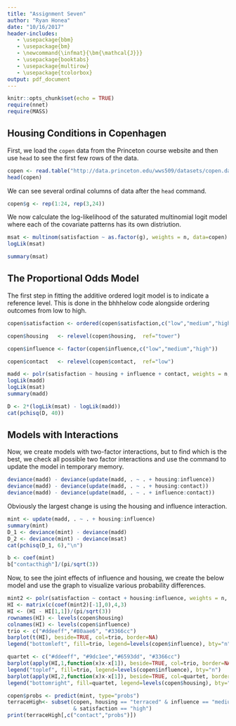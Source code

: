 ```yaml
---
title: "Assignment Seven"
author: "Ryan Honea"
date: "10/16/2017"
header-includes:
   - \usepackage{bbm}
   - \usepackage{bm}
   - \newcommand{\infmat}{\bm{\mathcal{J}}}
   - \usepackage{booktabs}
   - \usepackage{multirow}
   - \usepackage{tcolorbox}
output: pdf_document
---
```


```r
knitr::opts_chunk$set(echo = TRUE)
require(nnet)
require(MASS)
```

## Housing Conditions in Copenhagen

First, we load the ```copen``` data from the Princeton course website and then use ```head``` to see the first few rows of the data. 

```r
copen <- read.table("http://data.princeton.edu/wws509/datasets/copen.dat")
head(copen)
```

We can see several ordinal columns of data after the ```head``` command.

```r
copen$g <- rep(1:24, rep(3,24))
```

\begin{tcolorbox}
\textbf{Question (a): } What is the reason for creating the column called ```g``` in the ```copen``` dataframe?\\
\\
It classifies each observation by its covariate pattern, which in the case of this model is covariate patterns 1 to 24 with 3 repetitions each time. So, $g = 1$ is the 1st covariate pattern and $g = 5$ is the 5th coviarate pattern and so forth. 

\end{tcolorbox}

We now calculate the log-likelihood of the saturated multinomial logit model where each of the covariate patterns has its own distriution.

\begin{tcolorbox}
\textbf{Question (b): } Why do they bother building the multinomial logistic model when the response is clearly ordinal?\\
\\
As stated, the multinomial model is saturated because of every covariate pattern has its own distriution. It is useful for comparitive purposes when we develop other models.
\end{tcolorbox}

```r
msat <- multinom(satisfaction ~ as.factor(g), weights = n, data=copen)
logLik(msat)
```

\begin{tcolorbox}
\textbf{Question (c): } Build the multinomial model as they have, and run summary(msat) to view the output.\\
\\
See below.
\end{tcolorbox}

```r
summary(msat)
```

\pagebreak

## The Proportional Odds Model

The first step in fitting the additive ordered logit model is to indicate a reference level. This is done in the bhhhelow code alongside ordering outcomes from low to high.

```r
copen$satisfaction <- ordered(copen$satisfaction,c("low","medium","high"))

copen$housing   <- relevel(copen$housing,  ref="tower")

copen$influence <- factor(copen$influence,c("low","medium","high"))

copen$contact   <- relevel(copen$contact,  ref="low")
```

\begin{tcolorbox}
\textbf{Question (d): } As a preprocessing step for building the proportional odds model, they set the ordering on the response with the “ordered()” function, and set reference levels for the explanatory factors with the “relevel()” function. Are both of these steps absolutely necessary, or just preferred? What could go wrong if the response is not ordered properly when doing proportional odds? How does using “relevel()” make comparing models easier?\\
\\
For the proportional odds model, having proper ordering is required as compared to the nominal where it is not. The culumative odds for the $j$th model are
$$
\frac{P(z\leq C_j)}{P(z > C_j)} = \frac{\pi_1 + \pi_2 ... \pi_j}{\pi_{j+1} + ... + \pi_J}
$$
where $C_j$ are cutpoints in the model and so proper ordering is necessary to create proper cutpoints.

In the case of the \verb|relevel()| commands, which are being used on nominal factors, it aids in comparison by ensuring that all additives models' $\beta$s refer to the same associated factors.
\end{tcolorbox}

\pagebreak
\begin{tcolorbox}
\textbf{Question (e): } After ordering the response and setting reference levels for the explanatory factors, build the proportional odds model as they have and run summary(madd) to view the output. Compare the outputs of the two models (multinomial logistic vs. proportional odds).  Specifically, compare the log-likelihood values, deviances, and model coefficients (you can get these beta’s with > coef(msat) and > coef(madd)).  Which model do you prefer and why?\\
\\
See below for model and log-likelihoods. As the log-likelihood of the model that uses an ordinal factor is not significantly larger (in magnitude), and it is far easier to interpret and understand than the multinomial model, I am far more likely to use the ordinal model.
\end{tcolorbox}

```r
madd <- polr(satisfaction ~ housing + influence + contact, weights = n, data = copen)
logLik(madd)
logLik(msat)
summary(madd)
```

\begin{tcolorbox}
\textbf{Question (f): } One of these models results in substantially more output (more coefficients). Which one is it and why? Based on this, which model (multinomial logistic or proportional odds) is easier to understand?\\
\\
Definitely the ordinal model. It is an easily interpeted equation having only six coefficients and 2 intercepts compared to the many coefficients of the multinomial model.
\end{tcolorbox}

\pagebreak

\begin{tcolorbox}
\textbf{Question (g): } Note the deviance calculate \verb|> 2*(logLik(msat) - logLik(madd))|. Now it seems that the multinomial model is considered to be saturated, and they are using it to compute residual deviance for the proportional odds model. Is the multinomial model a saturated model and is this appropriate?\\
\\
Yes, it is appropriate. The multinomial model treats every covariate pattern as its own group, and so it is indeed a saturated model. The deviance is calculated by two times the difference between the alternate model and the saturated model.
\end{tcolorbox}

\begin{tcolorbox}
\textbf{Question (h): } Use the output resulting from \verb|> 2*(logLik(msat) - logLik(madd))| to obtain a p-value. Take care to use correct degrees of freedom. What does this p-value tell you?\\
\\
Based on this p-value below (0.813), we fail to reject that this model doesn't fit the data. As we fail to reject and the simpler model works, it would make sense to continue using the ordinal model.

\end{tcolorbox}
```r
D <- 2*(logLik(msat) - logLik(madd))
cat(pchisq(D, 40))
```

## Models with Interactions
Now, we create models with two-factor interactions, but to find which is the best, we check all possible two factor interactions and use the \verb|update| command to update the model in temporary memory.

```r
deviance(madd) - deviance(update(madd, . ~ . + housing:influence))
deviance(madd) - deviance(update(madd, . ~ . + housing:contact))
deviance(madd) - deviance(update(madd, . ~ . + influence:contact))
```

Obviously the largest change is using the housing and influence interaction.

\begin{tcolorbox}
\textbf{Question (i): } Next investigate whether any of the two-way interactions of explanatory variables are significant.  Run the R code there, comparing the deviance of madd and those of the three models with two-way explanatory interactions.  The first line of text beneath this code reads, “The interaction between housing and influence reduces the deviance by 25.22 at the expense of only six d.f., so it is worth a second look.”  Is this a typo?  How did they calculate this 25.22 reduction in deviance?\\
\\
Yes, this is a typo. The 25.22 reduction in deviance is the difference between the model with housing:influence and the saturated model. The correct change in deviance between the ordinal model and the ordinal model with housing:influence is 22.51.
\end{tcolorbox}

\begin{tcolorbox}
\textbf{Question (j): } Fit the new proportional odds model that now includes the housing:influence interaction:
\begin{verbatim}

> mint <- update(madd, . ~ . + housing:influence)
> summary(mint)

\end{verbatim}
Is the model an improvement over the proportional odds model without any interaction terms? Explain.\\
\\
With a p-value of approximately 0 for the difference in deviances at 6 degrees of freedom, the difference is definitely significant. So, it is quite the improvement. 
\end{tcolorbox}

```r
mint <- update(madd, . ~ . + housing:influence)
summary(mint)
D_1 <- deviance(mint) - deviance(madd)
D_2 <- deviance(mint) - deviance(msat)
cat(pchisq(D_1, 6),"\n")
```

\begin{tcolorbox}
\textbf{Question (k): } Calculate the percentage difference in odds of reporting high satisfaction (relative to medium or low satisfaction) for respondents who have high contact with neighbors versus those with low neighbor contact.\\
\\
This is done in the below code. We only need to find the percentage difference from the normal because the only two factor levels are low and high. So, the low is included in the intercept. The difference in odds, therefore, is 45.1 percent.
\end{tcolorbox}
```r
b <- coef(mint)
b["contacthigh"]/(pi/sqrt(3))
```

Now, to see the joint effects of influence and housing, we create the below model and use the graph to visualize various probability differences.

```r
mint2 <- polr(satisfaction ~ contact + housing:influence, weights = n, data = copen)
HI <- matrix(c(coef(mint2)[-1],0),4,3)
HI <- (HI - HI[1,1])/(pi/sqrt(3))
rownames(HI) <- levels(copen$housing)
colnames(HI) <- levels(copen$influence)
trio <- c("#ddeeff","#80aae6", "#3366cc")
barplot(t(HI), beside=TRUE, col=trio, border=NA)
legend("bottomleft", fill=trio, legend=levels(copen$influence), bty="n")
```

```r
quartet <- c("#ddeeff", "#9dc1ee","#6593dd", "#3366cc")
barplot(apply(HI,1,function(x)x-x[1]), beside=TRUE, col=trio, border=NA)
legend("toplef", fill=trio, legend=levels(copen$influence), bty="n")
barplot(apply(HI,2,function(x)x-x[1]), beside=TRUE, col=quartet, border=NA)
legend("bottomright", fill=quartet, legend=levels(copen$housing), bty="n")
```

\begin{tcolorbox}
\textbf{Question (l): } In the next part, Dr. Rodriguez investigates housing type, influence, and the interaction between the two by standardizing the coefficients (or effects) of the explanatory variales in a new model (one that just uses contact and the housing:influence interaction). Make all the graphs. Write two or three sentences that summarize what these graphs indicate about housing satisfaction.\\
\\
The first graph describes effects on the probability differences on satisfaction for various effects. The second is similar to the first but uses the low influence as a reference point. The final graph is essentially the reverse of the first.
\end{tcolorbox}

\begin{tcolorbox}
\textbf{Question (m): } Using the "mint" model (the one with the three main factors and one interaction), use the predict() or fitted() command to obtain the probability estimates for each of the 24 groups. Then report the estimated probabilities of low, medium, and high satisfaction for terraced tenants with medium influence and both contact levels. If you lived in a terraced living situation with medium influence, would you rather have low or high contact with your neighbors?\\
\\
Based on the output below, one would want high contact with their neighbors because the estimated probability of having high satisfaction is approximately 2% higher than when having low contact.

\end{tcolorbox}

```R
copen$probs <- predict(mint, type="probs")
terraceHigh<- subset(copen, housing == "terraced" & influence == "medium" 
                     & satisfaction == "high")
print(terraceHigh[,c("contact","probs")])
```